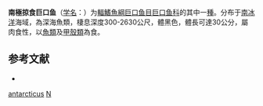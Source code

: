 {{Speciesbox
| genus = Borostomias
| species = antarcticus
| authority = [[Lönnberg|Lönnberg]], 1905
| status = NE
| status_system = IUCN3.1
| synonyms = *''Astronesthes antarcticus''<br /><small>Lönnberg, 1905</small>
*''Borostomias macrophthalmoides''<br /><small>Koefoed, 1956</small>
*''Borostomias macrophthalmus''<br /><small>Regan & Trewavas, 1929</small>
*''Borostomias roulei''<br /><small>Regan & Trewavas, 1929</small>
}}

'''南極掠食巨口鱼'''（[[学名|学名]]：{{lang|la|''Borostomias antarcticus''}}）为[[輻鰭魚綱|輻鰭魚綱]][[巨口鱼目|巨口鱼目]][[巨口鱼科|巨口鱼科]]的其中一[[種|種]]。分布于[[南冰洋|南冰洋]]海域，為深海魚類，棲息深度300-2630公尺，體黑色，體長可達30公分，屬肉食性，以[[魚類|魚類]]及[[甲殼類|甲殼類]]為食。

== 参考文献 ==
{{refbegin}}
*{{FishBase_species|genus=Borostomias|species=antarcticus|year=2012|month=2}}
{{refend}}

{{Taxonbar}}

[[Category:掠食巨口鱼属|antarcticus]]
[[Category:1905年描述的鱼类|N]]